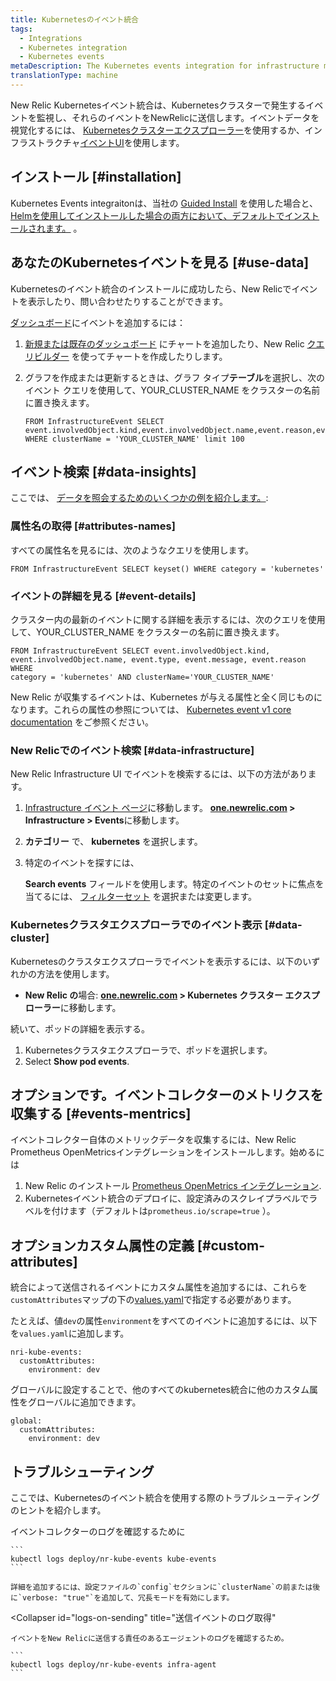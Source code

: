 ```yaml
---
title: Kubernetesのイベント統合
tags:
  - Integrations
  - Kubernetes integration
  - Kubernetes events
metaDescription: The Kubernetes events integration for infrastructure monitoring watches for events happening in Kubernetes clusters and sends them to New Relic.
translationType: machine
---
```


New Relic Kubernetesイベント統合は、Kubernetesクラスターで発生するイベントを監視し、それらのイベントをNewRelicに送信します。イベントデータを視覚化するには、 [Kubernetesクラスターエクスプローラー](/docs/integrations/kubernetes-integration/cluster-explorer/kubernetes-cluster-explorer)を使用するか、インフラストラクチャ[イベントUI](/docs/infrastructure/new-relic-infrastructure/infrastructure-ui-pages/infrastructure-events-page-live-feed-every-config-change)を使用します。

## インストール [#installation]

Kubernetes Events integraitonは、当社の [Guided Install](/docs/kubernetes-pixie/kubernetes-integration/installation/kubernetes-integration-install-configure) を使用した場合と、 [Helmを使用してインストールした場合の両方において、デフォルトでインストールされます。](/docs/kubernetes-pixie/kubernetes-integration/installation/install-kubernetes-integration-using-helm) 。

## あなたのKubernetesイベントを見る [#use-data]

Kubernetesのイベント統合のインストールに成功したら、New Relicでイベントを表示したり、問い合わせたりすることができます。

[ダッシュボード](/docs/dashboards/new-relic-one-dashboards/get-started/introduction-new-relic-one-dashboards)にイベントを追加するには：

1. [新規または既存のダッシュボード](/docs/query-your-data/explore-query-data/dashboards/introduction-dashboards/) にチャートを追加したり、New Relic [クエリビルダー](/docs/chart-builder/use-chart-builder/get-started/introduction-chart-builder) を使ってチャートを作成したりします。

2. グラフを作成または更新するときは、グラフ タイプ**テーブル**を選択し、次のイベント クエリを使用して、YOUR_CLUSTER_NAME をクラスターの名前に置き換えます。

   ```
   FROM InfrastructureEvent SELECT
   event.involvedObject.kind,event.involvedObject.name,event.reason,event.message
   WHERE clusterName = 'YOUR_CLUSTER_NAME' limit 100
   ```

## イベント検索 [#data-insights]

ここでは、 [データを照会するためのいくつかの例を紹介します。](/docs/using-new-relic/data/understand-data/query-new-relic-data):

### 属性名の取得 [#attributes-names]

すべての属性名を見るには、次のようなクエリを使用します。

```
FROM InfrastructureEvent SELECT keyset() WHERE category = 'kubernetes'
```

### イベントの詳細を見る [#event-details]

クラスター内の最新のイベントに関する詳細を表示するには、次のクエリを使用して、YOUR_CLUSTER_NAME をクラスターの名前に置き換えます。

```
FROM InfrastructureEvent SELECT event.involvedObject.kind,
event.involvedObject.name, event.type, event.message, event.reason WHERE
category = 'kubernetes' AND clusterName='YOUR_CLUSTER_NAME'​
```

New Relic が収集するイベントは、Kubernetes が与える属性と全く同じものになります。これらの属性の参照については、 [Kubernetes event v1 core documentation](https://kubernetes.io/docs/reference/generated/kubernetes-api/v1.19/#event-v1-core) をご参照ください。

### New Relicでのイベント検索 [#data-infrastructure]

New Relic Infrastructure UI でイベントを検索するには、以下の方法があります。

1. [Infrastructure イベント ページ](https://one.newrelic.com)に移動します。 **[one.newrelic.com](https://one.newrelic.com/all-capabilities) > Infrastructure > Events**に移動します。

2. **カテゴリー** で、 **kubernetes** を選択します。

3. 特定のイベントを探すには、

   <Icon name="fe-search"/>

   **Search events** フィールドを使用します。特定のイベントのセットに焦点を当てるには、 [フィルターセット](/docs/scopes-organize-your-infrastructure) を選択または変更します。

### Kubernetesクラスタエクスプローラでのイベント表示 [#data-cluster]

Kubernetesのクラスタエクスプローラでイベントを表示するには、以下のいずれかの方法を使用します。

* **New Relic の**場合: **[one.newrelic.com](https://one.newrelic.com/all-capabilities) > Kubernetes クラスター エクスプローラー**に移動します。

続いて、ポッドの詳細を表示する。

1. Kubernetesクラスタエクスプローラで、ポッドを選択します。
2. Select **Show pod events**.

## オプションです。イベントコレクターのメトリクスを収集する [#events-mentrics]

イベントコレクター自体のメトリックデータを収集するには、New Relic Prometheus OpenMetricsインテグレーションをインストールします。始めるには

1. New Relic のインストール [Prometheus OpenMetrics インテグレーション](/docs/integrations/prometheus-integrations/prometheus-kubernetes/new-relic-prometheus-openmetrics-integration-kubernetes).
2. Kubernetesイベント統合のデプロイに、設定済みのスクレイプラベルでラベルを付けます（デフォルトは`prometheus.io/scrape=true` ）。

## オプションカスタム属性の定義 [#custom-attributes]

統合によって送信されるイベントにカスタム属性を追加するには、これらを`customAttributes`マップの下の[values.yaml](https://github.com/newrelic/nri-kube-events/blob/main/charts/nri-kube-events/values.yaml)で指定する必要があります。

たとえば、値`dev`の属性`environment`をすべてのイベントに追加するには、以下を`values.yaml`に追加します。

```
nri-kube-events:
  customAttributes:
    environment: dev
```

グローバルに設定することで、他のすべてのkubernetes統合に他のカスタム属性をグローバルに追加できます。

```
global:
  customAttributes:
    environment: dev
```

## トラブルシューティング

ここでは、Kubernetesのイベント統合を使用する際のトラブルシューティングのヒントを紹介します。

<CollapserGroup>
  <Collapser
    id="logs-on-collection"
    title="イベントコレクションのログ取得"
  >
    イベントコレクターのログを確認するために

    ```
    kubectl logs deploy/nr-kube-events kube-events
    ```

    詳細を追加するには、設定ファイルの`config`セクションに`clusterName`の前または後に`verbose: "true"`を追加して、冗長モードを有効にします。
  </Collapser>

  <Collapser
    id="logs-on-sending"
    title="送信イベントのログ取得"
  >
    イベントをNew Relicに送信する責任のあるエージェントのログを確認するため。

    ```
    kubectl logs deploy/nr-kube-events infra-agent
    ```
  </Collapser>
</CollapserGroup>
